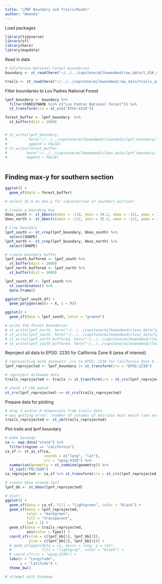 ```yaml
---
title: "LPNF Boundary and Trails/Roads"
author: "Amanda"
---
```


Load packages
```r
library(tidyverse)
library(sf)
library(here)
library(mapdata)
```

Read in data
```r
# California National Forest boundaries
boundary <- st_read(here("~/../../capstone/milkweedmod/raw_data/S_USA_AdministrativeForest.gdb/"))

trails <- st_read(here("~/../../capstone/milkweedmod/raw_data/trails_and_roads/2023_Regional_Trails_and_Roads_lines/2023_Regional_Trails_and_Roads_lines.shp"))
```

Filter boundaries to Los Padres National Forest
```r
lpnf_boundary <- boundary %>% 
  filter(FORESTNAME %in% c("Los Padres National Forest")) %>%
  st_transform(crs = st_crs("EPSG:4326"))

forest_buffer <- lpnf_boundary  %>%
  st_buffer(dist = 1000)


# st_write(lpnf_boundary,
#          here("~/../../capstone/milkweedmod/cleandata/lpnf_boundary/lpnf_boundary/lpnf_boundary.shp"),
#          append = FALSE)
# st_write(forest_buffer,
#         here("~/../../capstone/milkweedmod/clean_data/lpnf_boundary/lpnf_boundary_buffered/lpnf_boundary_buffered.shp"),
#         append = FALSE)
 
```

## Finding max-y for southern section
```r

ggplot() +
  geom_sf(data = forest_buffer)

# select 35.6 as max-y for subselection of southern portion! 
```

```r
# Create a bounding box 
bbox_south <- st_bbox(c(xmin = -118, ymin = 34.2, xmax = -121, ymax = 35.5),  crs = st_crs(4326))
bbox_north <- st_bbox(c(xmin = -122, ymin = 35.5, xmax = -121, ymax = 36.5),  crs = st_crs(4326))

# Crop boundary
lpnf_south <- st_crop(lpnf_boundary, bbox_south) %>%
  select(SHAPE)
lpnf_north <- st_crop(lpnf_boundary, bbox_north) %>% 
  select(SHAPE)

# create boundary buffer
lpnf_south_buffered <- lpnf_south %>%
  st_buffer(dist = 1000)
lpnf_north_buffered <- lpnf_north %>%
  st_buffer(dist = 1000)

lpnf_south_df <- lpnf_south %>%
  st_coordinates() %>%
  data.frame()

ggplot(lpnf_south_df) +
  geom_polygon(aes(x = X, y = Y))

ggplot() +
  geom_sf(data = lpnf_south, color = "green4")

# write the forest boundaries
# st_write(lpnf_north, here("~/../../capstone/milkweedmod/clean_data/lpnf_boundary/lpnf_boundary_north/lpnf_boundary_north.shp"), append = FALSE)
# st_write(lpnf_south, here("~/../../capstone/milkweedmod/clean_data/lpnf_boundary/lpnf_boundary_south/lpnf_boundary_south.shp"), append = FALSE)
# st_write(lpnf_north_buffered, here("~/../../capstone/milkweedmod/clean_data/lpnf_boundary/lpnf_boundary_north_buffered/lpnf_boundary_north_buffered.shp"), append = FALSE)
# st_write(lpnf_south_buffered, here("~/../../capstone/milkweedmod/clean_data/lpnf_boundary/lpnf_boundary_south_buffered/lpnf_boundary_south_buffered.shp"), append = FALSE)
```


Reproject all data to EPSG: 2230 for California Zone 6 (area of interest) 
```r
# reprojecting both datasets' crs to EPSG: 2230 for California Zone 6 (area of interest) 
lpnf_reprojected <- lpnf_boundary |> st_transform(crs = "EPSG:2230")

# reproject milkweed data
trails_reprojected <- trails |> st_transform(crs = st_crs(lpnf_reprojected))

# check if CRS match
st_crs(lpnf_reprojected) == st_crs(trails_reprojected)
```

Prepare data for plotting
```r
# drop Z and/or M dimensions from trails data
# was getting error: "number of columns of matrices must match (see arg 9)"
trails_reprojected <- st_zm(trails_reprojected)
```

Plot trails and lpnf boundary
```r
# make basemap
ca <- map_data("state") %>% 
  filter(region == "california")
ca_sf <- st_as_sf(ca,
                  coords = c("long", "lat"),
                  crs = "epsg:4326") %>% 
  summarise(geometry = st_combine(geometry)) %>%
  st_cast("POLYGON")
ca_reprojected <- ca_sf %>% st_transform(crs = st_crs(lpnf_reprojected))

# create bbox around lpnf
lpnf_bb <- st_bbox(lpnf_reprojected)

# plot!
ggplot() +
  geom_sf(data = ca_sf, fill = "lightgreen", color = "black") +
  geom_sf(data = lpnf_reprojected,
          color = "darkgreen",
          fill = "transparent",
          lwd = 1) + 
  geom_sf(data = trails_reprojected,
          aes(color = Type)) +
  coord_sf(xlim = c(lpnf_bb[1], lpnf_bb[3]),
           ylim = c(lpnf_bb[2], lpnf_bb[4])) +
  # geom_polygon(data = ca, aes(x = long, y = lat),
  #              fill = "lightgray", color = "black") +
  # coord_sf(crs = "epsg:2230") +
  labs(x = "Longitude",
       y = "Latitude") +
  theme_bw()
```

```r
# attempt with basemap


```


